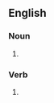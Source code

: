 ==English==

===Noun===
{{infl|en|noun}}

# {{obsolete spelling of|subject}}

===Verb===
{{infl|en|verb}}

# {{obsolete spelling of|subject}}